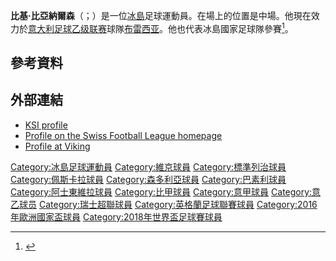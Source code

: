 
{{noteTA
|G1=uefa
|G2=意甲
|G3=足球
|T=zh-cn:比基·比亚纳尔森; zh-hk:比基·比查拿臣;zh-tw:比基·比亞納爾森
|1=zh-cn:比基·比亚纳尔森; zh-hk:比基·比查拿臣;zh-tw:比基·比亞納爾森
}}
{{Infobox football biography
| name = 比基·比亞納爾森<br/>Birkir Bjarnason
| fullname = Birkir Bjarnason
| image = Birkir Bjarnason 2018.jpg
| image_size = 225px
| caption = 
| birth_date  = {{Birth date and age|df=yes|1988|5|27}}
| birth_place = [[冰島|冰島]][[阿克雷里|阿克雷里]]
| height = {{Height|m=1.82}}<ref>{{Cite web |url=http://www.uefa.com/uefaeuro/season=2016/teams/player=97142/index.html |title=存档副本 |accessdate=2016-06-15 |archive-date=2017-05-14 |archive-url=https://web.archive.org/web/20170514210948/http://www.uefa.com/uefaeuro/season=2016/teams/player=97142/index.html |dead-url=no }}</ref>
| currentclub = 
| clubnumber = 
|    position = [[中場|中場]]
| youthyears1 = 
| youthyears2 = 
| youthyears3 = 
| youthclubs1 = {{link-en|阿克雷里足球俱樂部|KA Akureyri|阿克雷里}}
| youthclubs2 = 奧斯雷特
| youthclubs3 = 吉奧
|     years1 = 2006–2011
|     clubs1 = [[維京足球會|維京]]
|     caps1  = 102
|     goals1 = 16
|     years2 = 2008
|     clubs2 = → [[波杜基林特足球會|波杜基林特]]
|      caps2 = 22
|     goals2 = 5
|     years3 = 2012
|     clubs3 = [[皇家標準列治|標準列治]]
|      caps3 = 16
|     goals3 = 0
|     years4 = 2012–2013
|     clubs4 = → [[佩斯卡拉足球俱樂部|佩斯卡拉]]
|      caps4 = 24
|     goals4 = 2
|     years5 = 2013
|     clubs5 = [[佩斯卡拉足球俱樂部|佩斯卡拉]]
|      caps5 = 1
|     goals5 = 0
|     years6 = 2013–2014
|     clubs6 = [[桑普多利亞足球俱樂部|桑普多利亞]]
|      caps6 = 14
|     goals6 = 0
|     years7 = 2014–2015
|     clubs7 = [[佩斯卡拉足球俱樂部|佩斯卡拉]]
|      caps7 = 35
|     goals7 = 10
|     years8 = 2015–2017
|     clubs8 = [[巴塞爾足球俱樂部|巴塞爾]]
|      caps8 = 42
|     goals8 = 14
| years9 = 2017–2019
| clubs9 = [[阿士東維拉足球會|阿士東維拉]]
| caps9 = 48
| goals9 = 5
| years10 = 2019
| clubs10 = [[多哈艾阿拉比體育俱樂部|多哈艾阿拉比]]
| caps10 = 5
| goals10 = 1
| years11 = 2020–2021
| clubs11 = [[布雷西亚足球俱乐部|布雷西亚]]
| caps11 = 39
| goals11 = 6
| nationalyears1 = 2004
| nationalyears2 = 2005–2007
| nationalyears3 = 2006–2011
| nationalyears4 = 2010–
| nationalteam1  = 冰島U17
| nationalteam2  = 冰島U19
| nationalteam3  = [[冰島21歲以下國家足球隊|冰島U21]]
| nationalteam4  = [[冰島國家足球隊|冰島]]
| nationalcaps1  = 7
| nationalcaps2  = 14
| nationalcaps3  = 25
| nationalcaps4  = 98
| nationalgoals1 = 2
| nationalgoals2 = 3
| nationalgoals3 = 4
| nationalgoals4 = 14
| pcupdate = 2021年5月10日
| ntupdate = 2021年6月8日
}}

'''比基·比亞納爾森'''（{{lang-is|Birkir Bjarnason}}；{{bd|1988年|5月27日}}）是一位[[冰島|冰島]]足球運動員。在場上的位置是中場。他現在效力於[[意大利足球乙级联赛|意大利足球乙级联赛]]球隊[[布雷西亚足球俱乐部|布雷西亚]]。他也代表冰島國家足球隊參賽<ref name="Birkir Bjarnason">{{cite news
| title = Birkir Bjarnason
| url = http://www.ksi.is/mot/motalisti/felagsmadur/?pLeikmadurNr=164919&pListi=4
| publisher = KSI
| accessdate = 14 January 2012
| archive-date = 2016-08-17
| archive-url = https://web.archive.org/web/20160817151221/http://www.ksi.is/mot/motalisti/felagsmadur/?pLeikmadurNr=164919&pListi=4
| dead-url = no
}}</ref>。

==參考資料==
{{Reflist}}

==外部連結==
{{Commons category|Birkir Bjarnason}}
*[https://web.archive.org/web/20160817151221/http://www.ksi.is/mot/motalisti/felagsmadur/?pLeikmadurNr=164919&pListi=4 KSI profile]
*[http://www.sfl.ch/superleague/klubs/fc-basel-1893/player/birkir-bjarnason/season/201516/ Profile on the Swiss Football League homepage] {{Wayback|url=http://www.sfl.ch/superleague/klubs/fc-basel-1893/player/birkir-bjarnason/season/201516/ |date=20211209193502 }}
*[https://archive.is/20070815062922/http://www.viking-fk.no/newsread/news.asp?DOCID=10291&wce=spiller&n=5009 Profile at Viking]

{{2016年歐洲國家盃冰島參賽名單}}
{{2018年世界盃足球賽冰島參賽名單}}

{{冰島人物小作品}}

{{DEFAULTSORT:Birkir Bjarnason}}
[[Category:冰島足球運動員|Category:冰島足球運動員]]
[[Category:維京球員|Category:維京球員]]
[[Category:標準列治球員|Category:標準列治球員]]
[[Category:佩斯卡拉球員|Category:佩斯卡拉球員]]
[[Category:森多利亞球員|Category:森多利亞球員]]
[[Category:巴素利球員|Category:巴素利球員]]
[[Category:阿士東維拉球員|Category:阿士東維拉球員]]
[[Category:比甲球員|Category:比甲球員]]
[[Category:意甲球員|Category:意甲球員]]
[[Category:意乙球员|Category:意乙球员]]
[[Category:瑞士超聯球員|Category:瑞士超聯球員]]
[[Category:英格蘭足球聯賽球員|Category:英格蘭足球聯賽球員]]
[[Category:2016年歐洲國家盃球員|Category:2016年歐洲國家盃球員]]
[[Category:2018年世界盃足球賽球員|Category:2018年世界盃足球賽球員]]